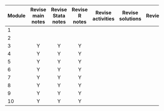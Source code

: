| Module | Revise main notes | Revise Stata notes | Revise R notes | Revise activities | Revise solutions | Review |
|--------|:---:|:---:|:---:|:---:|:---:|:---:|
| 1      |     |     |     |     |     |     |
| 2      |     |     |     |     |     |     |
| 3      |  Y  |  Y  |  Y  |     |     |     |
| 4      |  Y  |  Y  |  Y  |     |     |     |
| 5      |  Y  |  Y  |  Y  |     |     |     |
| 6      |  Y  |  Y  |  Y  |     |     |     |
| 7      |  Y  |  Y  |  Y  |     |     |     |
| 8      |  Y  |  Y  |  Y  |     |     |     |
| 9      |  Y  |  Y  |  Y  |     |     |     |
| 10     |  Y  |  Y  |  Y  |     |     |     |
